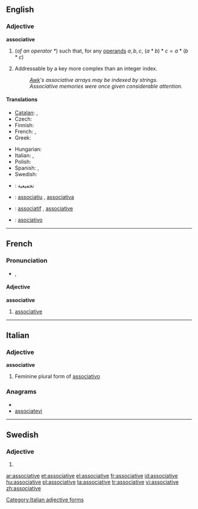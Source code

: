 ==English==

===Adjective===
'''associative'''

# {{algebra}} (''of an operator <math> * </math>'') such that, for any [[operand]]s <math> a, b, c </math>, <math> (a * b) * c = a * (b * c) </math>
# {{computing}} Addressable by a key more complex than an integer index.
#: ''[[Awk]]'s associative arrays may be indexed by strings.''
#: ''Associative memories were once given considerable attention.''

====Translations====
{{trans-top|algebraic property of an operator}}
* [[Catalan]]: {{t|ca|associatiu|m}}, {{t|ca|associativa|f}}
* Czech: {{t-|cs|asociativní|m}}
* Finnish: {{t-|fi|assosiatiivinen}}
* French: {{t|fr|associatif|m}}, {{t+|fr|associative|f}}
* Greek: {{t+|el|προσεταιριστικός}}
{{trans-mid}}
* Hungarian: {{t+|hu|asszociatív}}
* Italian: {{t|it|associativo|m}}, {{t|it|associativa|f}}
* Polish: {{t|pl|łączny|m}}
* Spanish: {{t|es|asociativo|m}}, {{t|es|asociativa|f}}
* Swedish: {{t+|sv|associativ}}
{{trans-bottom}}

{{checktrans-top}}
* {{ttbc|ar}}: تجميعية
* {{ttbc|ca}}: [[associatiu]] {{m}}, [[associativa]] {{f}}
* {{ttbc|fr}}: [[associatif]] {{m}}, [[associative]] {{f}}
* {{ttbc|es}}: [[asociativo]]
{{trans-bottom}}

----

==French==

===Pronunciation===
* {{IPA|lang=fr|/a.sɔ.sja.tiv/}}, {{SAMPA|/a.sO.sja.tiv/}}

====Adjective====
{{rfc-level|Adjective at L4+ not in L3 Ety section|lang=fr}}
'''associative''' {{f}}
# [[#English|associative]]

----

==Italian==

===Adjective===
'''associative''' {{f}}

# Feminine plural form of [[associativo]]

===Anagrams===
* {{alphagram|aaceiiosstv}}
* [[associatevi#Italian|associatevi]]

[[Category:Italian adjective forms]]

----

==Swedish==

===Adjective===
{{infl|sv|adjective form}}

# {{sv-adj-form-abs-def-m|associativ}}

[[ar:associative]]
[[et:associative]]
[[el:associative]]
[[fr:associative]]
[[id:associative]]
[[hu:associative]]
[[pl:associative]]
[[ta:associative]]
[[tr:associative]]
[[vi:associative]]
[[zh:associative]]